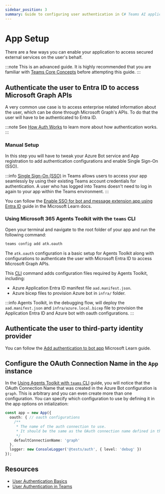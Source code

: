 ```yaml
---
sidebar_position: 3
summary: Guide to configuring user authentication in C# Teams AI applications, including OAuth setup and secure API access.
---
```



# App Setup

There are a few ways you can enable your application to access secured external services on the user's behalf.

:::note
This is an advanced guide. It is highly recommended that you are familiar with [Teams Core Concepts](/teams/core-concepts) before attempting this guide.
:::

## Authenticate the user to Entra ID to access Microsoft Graph APIs
A very common use case is to access enterprise related information about the user, which can be done through Microsoft Graph's APIs. To do that the user will have to be authenticated to Entra ID. 

:::note
See [How Auth Works](auth-sso) to learn more about how authentication works. 
:::

### Manual Setup

In this step you will have to tweak your Azure Bot service and App registration to add authentication configurations and enable Single Sign-On (SSO).

:::info
[Single Sign-On (SSO)](./auth-sso#single-sign-on-sso) in Teams allows users to access your app seamlessly by using their existing Teams account credentials for authentication. A user who has logged into Teams doesn't need to log in again to your app within the Teams environment.
:::

You can follow the [Enable SSO for bot and message extension app using Entra ID](https://learn.microsoft.com/en-us/microsoftteams/platform/bots/how-to/authentication/bot-sso-register-aad?tabs=botid) guide in the Microsoft Learn docs.

### Using Microsoft 365 Agents Toolkit with the `teams` CLI

Open your terminal and navigate to the root folder of your app and run the following command:

```sh
teams config add atk.oauth
```

The `atk.oauth` configuration is a basic setup for Agents Toolkit along with configurations to authenticate the user with Microsoft Entra ID to access Microsoft Graph APIs.

This [CLI](/developer-tools/cli) command adds configuration files required by Agents Toolkit, including:

- Azure Application Entra ID manifest file `aad.manifest.json`.
- Azure bicep files to provision Azure bot in `infra/` folder.

:::info
Agents Toolkit, in the debugging flow, will deploy the `aad.manifest.json` and `infra/azure.local.bicep` file to provision the Application Entra ID and Azure bot with oauth configurations.
:::

## Authenticate the user to third-party identity provider

You can follow the [Add authentication to bot app](https://learn.microsoft.com/en-us/microsoftteams/platform/bots/how-to/authentication/add-authentication?tabs=dotnet%2Cdotnet-sample) Microsoft Learn guide.

## Configure the OAuth Connection Name in the `App` instance

In the [Using Agents Toolkit with `teams` CLI](#using-m365-agents-toolkit-with-the-teams-cli) guide, you will notice that the OAuth Connection Name that was created in the Azure Bot configuration is `graph`. This is arbitrary and you can even create more than one configuration. You can specify which configuration to use by defining it in the app options on intialization:

```ts
const app = new App({ 
  oauth: { // oauth configurations
    /**
     * The name of the auth connection to use.
     * It should be the same as the OAuth connection name defined in the Azure Bot configuration.
     */
    defaultConnectionName: 'graph' 
  },
  logger: new ConsoleLogger('@tests/auth', { level: 'debug' })
});
```

## Resources

- [User Authentication Basics](https://learn.microsoft.com/en-us/azure/bot-service/bot-builder-concept-authentication?view=azure-bot-service-4.0)
- [User Authentication in Teams](https://learn.microsoft.com/en-us/microsoftteams/platform/concepts/authentication/authentication)